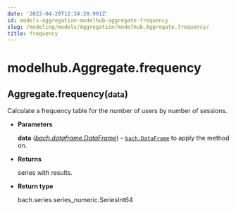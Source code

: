 ```yaml
---
date: '2022-04-29T12:34:20.901Z'
id: models-aggregation-modelhub-aggregate-frequency
slug: /modeling/models/Aggregation/modelhub.Aggregate.frequency/
title: frequency
---
```


# modelhub.Aggregate.frequency

<div class="method">
<h2 class="signature-class"><span class="additional-name">Aggregate.</span><span class="name">frequency(</span><small class="parameter-list"><span class="parameter" id="data">data</span></small>)</h2>


<div class="content">

Calculate a frequency table for the number of users by number of sessions.


* **Parameters**

    **data** ([*bach.dataframe.DataFrame*](/docs/modeling/bach/api-reference/DataFrame/bach.DataFrame/#bach.DataFrame)) – [`bach.DataFrame`](/docs/modeling/bach/api-reference/DataFrame/bach.DataFrame/#bach.DataFrame) to apply the method on.



* **Returns**

    series with results.



* **Return type**

    bach.series.series_numeric.SeriesInt64



</div>

</div>
